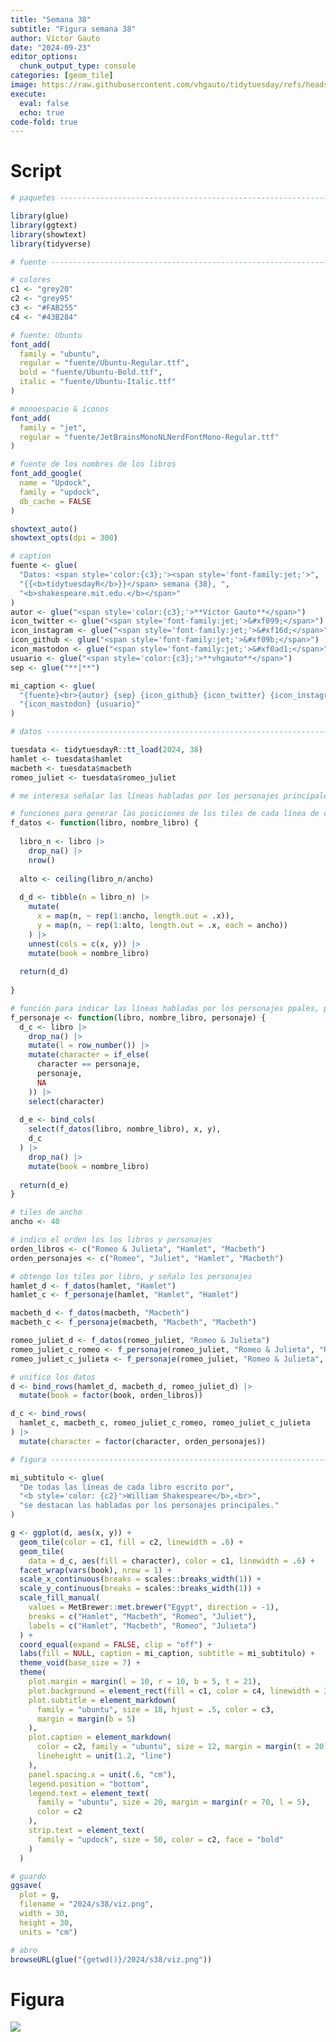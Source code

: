 ```yaml
---
title: "Semana 38"
subtitle: "Figura semana 38"
author: Víctor Gauto
date: "2024-09-23"
editor_options:
  chunk_output_type: console
categories: [geom_tile]
image: https://raw.githubusercontent.com/vhgauto/tidytuesday/refs/heads/main/2024/s38/viz.png
execute:
  eval: false
  echo: true
code-fold: true
---
```



# Script

```r

# paquetes ----------------------------------------------------------------

library(glue)
library(ggtext)
library(showtext)
library(tidyverse)

# fuente ------------------------------------------------------------------

# colores
c1 <- "grey20"
c2 <- "grey95"
c3 <- "#FAB255"
c4 <- "#43B284"

# fuente: Ubuntu
font_add(
  family = "ubuntu", 
  regular = "fuente/Ubuntu-Regular.ttf",
  bold = "fuente/Ubuntu-Bold.ttf",
  italic = "fuente/Ubuntu-Italic.ttf"
)

# monoespacio & íconos
font_add(
  family = "jet", 
  regular = "fuente/JetBrainsMonoNLNerdFontMono-Regular.ttf"
)

# fuente de los nombres de los libros
font_add_google(
  name = "Updock",
  family = "updock",
  db_cache = FALSE
)

showtext_auto()
showtext_opts(dpi = 300)

# caption
fuente <- glue(
  "Datos: <span style='color:{c3};'><span style='font-family:jet;'>",
  "{{<b>tidytuesdayR</b>}}</span> semana {38}, ",
  "<b>shakespeare.mit.edu.</b></span>"
)
autor <- glue("<span style='color:{c3};'>**Víctor Gauto**</span>")
icon_twitter <- glue("<span style='font-family:jet;'>&#xf099;</span>")
icon_instagram <- glue("<span style='font-family:jet;'>&#xf16d;</span>")
icon_github <- glue("<span style='font-family:jet;'>&#xf09b;</span>")
icon_mastodon <- glue("<span style='font-family:jet;'>&#xf0ad1;</span>")
usuario <- glue("<span style='color:{c3};'>**vhgauto**</span>")
sep <- glue("**|**")

mi_caption <- glue(
  "{fuente}<br>{autor} {sep} {icon_github} {icon_twitter} {icon_instagram} ",
  "{icon_mastodon} {usuario}"
)

# datos -------------------------------------------------------------------

tuesdata <- tidytuesdayR::tt_load(2024, 38)
hamlet <- tuesdata$hamlet
macbeth <- tuesdata$macbeth
romeo_juliet <- tuesdata$romeo_juliet

# me interesa señalar las líneas habladas por los personajes principales

# funciones para generar las posiciones de los tiles de cada línea de cada libro
f_datos <- function(libro, nombre_libro) {
  
  libro_n <- libro |> 
    drop_na() |> 
    nrow()
  
  alto <- ceiling(libro_n/ancho)
  
  d_d <- tibble(n = libro_n) |> 
    mutate(
      x = map(n, ~ rep(1:ancho, length.out = .x)),
      y = map(n, ~ rep(1:alto, length.out = .x, each = ancho))
    ) |> 
    unnest(cols = c(x, y)) |> 
    mutate(book = nombre_libro)
  
  return(d_d)
  
}

# función para indicar las líneas habladas por los personajes ppales, por libro
f_personaje <- function(libro, nombre_libro, personaje) {
  d_c <- libro |> 
    drop_na() |> 
    mutate(l = row_number()) |> 
    mutate(character = if_else(
      character == personaje,
      personaje,
      NA
    )) |> 
    select(character)
  
  d_e <- bind_cols(
    select(f_datos(libro, nombre_libro), x, y),
    d_c
  ) |> 
    drop_na() |> 
    mutate(book = nombre_libro)
  
  return(d_e)
}

# tiles de ancho
ancho <- 40

# indico el orden los los libros y personajes
orden_libros <- c("Romeo & Julieta", "Hamlet", "Macbeth")
orden_personajes <- c("Romeo", "Juliet", "Hamlet", "Macbeth")

# obtengo los tiles por libro, y señalo los personajes
hamlet_d <- f_datos(hamlet, "Hamlet")
hamlet_c <- f_personaje(hamlet, "Hamlet", "Hamlet")

macbeth_d <- f_datos(macbeth, "Macbeth")
macbeth_c <- f_personaje(macbeth, "Macbeth", "Macbeth")

romeo_juliet_d <- f_datos(romeo_juliet, "Romeo & Julieta")
romeo_juliet_c_romeo <- f_personaje(romeo_juliet, "Romeo & Julieta", "Romeo")
romeo_juliet_c_julieta <- f_personaje(romeo_juliet, "Romeo & Julieta", "Juliet")

# unifico los datos
d <- bind_rows(hamlet_d, macbeth_d, romeo_juliet_d) |> 
  mutate(book = factor(book, orden_libros))

d_c <- bind_rows(
  hamlet_c, macbeth_c, romeo_juliet_c_romeo, romeo_juliet_c_julieta
) |> 
  mutate(character = factor(character, orden_personajes))

# figura ------------------------------------------------------------------

mi_subtitulo <- glue(
  "De todas las líneas de cada libro escrito por",
  "<b style='color: {c2}'>William Shakespeare</b>,<br>",
  "se destacan las habladas por los personajes principales."
)

g <- ggplot(d, aes(x, y)) +
  geom_tile(color = c1, fill = c2, linewidth = .6) +
  geom_tile(
    data = d_c, aes(fill = character), color = c1, linewidth = .6) +
  facet_wrap(vars(book), nrow = 1) +
  scale_x_continuous(breaks = scales::breaks_width(1)) +
  scale_y_continuous(breaks = scales::breaks_width(1)) +
  scale_fill_manual(
    values = MetBrewer::met.brewer("Egypt", direction = -1),
    breaks = c("Hamlet", "Macbeth", "Romeo", "Juliet"),
    labels = c("Hamlet", "Macbeth", "Romeo", "Julieta")
  ) +
  coord_equal(expand = FALSE, clip = "off") +
  labs(fill = NULL, caption = mi_caption, subtitle = mi_subtitulo) +
  theme_void(base_size = 7) +
  theme(
    plot.margin = margin(l = 10, r = 10, b = 5, t = 21),
    plot.background = element_rect(fill = c1, color = c4, linewidth = 3),
    plot.subtitle = element_markdown(
      family = "ubuntu", size = 18, hjust = .5, color = c3,
      margin = margin(b = 5)
    ),
    plot.caption = element_markdown(
      color = c2, family = "ubuntu", size = 12, margin = margin(t = 20),
      lineheight = unit(1.2, "line")
    ),
    panel.spacing.x = unit(.6, "cm"),
    legend.position = "bottom",
    legend.text = element_text(
      family = "ubuntu", size = 20, margin = margin(r = 70, l = 5),
      color = c2
    ),
    strip.text = element_text(
      family = "updock", size = 50, color = c2, face = "bold"
    )
  )

# guardo
ggsave(
  plot = g,
  filename = "2024/s38/viz.png",
  width = 30,
  height = 30,
  units = "cm")

# abro
browseURL(glue("{getwd()}/2024/s38/viz.png"))
```

# Figura

![](https://raw.githubusercontent.com/vhgauto/tidytuesday/refs/heads/main/2024/s38/viz.png)



